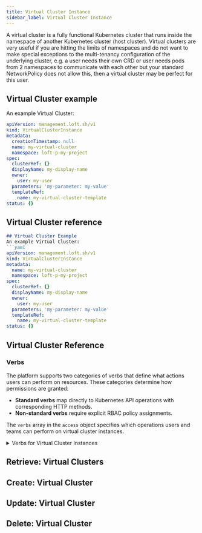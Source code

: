 ```yaml
---
title: Virtual Cluster Instance
sidebar_label: Virtual Cluster Instance
---
```


A virtual cluster is a fully functional Kubernetes cluster that runs inside the namespace of another Kubernetes cluster (host cluster). Virtual clusters are very useful if you are hitting the limits of namespaces and do not want to make special exceptions to the multi-tenancy configuration of the underlying cluster, e.g. a user needs their own CRD or user needs pods from 2 namespaces to communicate with each other but your standard NetworkPolicy does not allow this, then a virtual cluster may be perfect for this user.

## Virtual Cluster example

An example Virtual Cluster:
```yaml
apiVersion: management.loft.sh/v1
kind: VirtualClusterInstance
metadata:
  creationTimestamp: null
  name: my-virtual-cluster
  namespace: loft-p-my-project
spec:
  clusterRef: {}
  displayName: my-display-name
  owner:
    user: my-user
  parameters: 'my-parameter: my-value'
  templateRef:
    name: my-virtual-cluster-template
status: {}

```

## Virtual Cluster reference

<Reference />

```markdown
## Virtual Cluster Example
An example Virtual Cluster:
```yaml
apiVersion: management.loft.sh/v1
kind: VirtualClusterInstance
metadata:
  name: my-virtual-cluster
  namespace: loft-p-my-project
spec:
  clusterRef: {}
  displayName: my-display-name
  owner:
    user: my-user
  parameters: 'my-parameter: my-value'
  templateRef:
    name: my-virtual-cluster-template
status: {}
```

## Virtual Cluster Reference
<Reference />

### Verbs

The platform supports two categories of verbs that define what actions users can perform on resources. These categories determine how permissions are granted:

- **Standard verbs** map directly to Kubernetes API operations with corresponding HTTP methods.
- **Non-standard verbs** require explicit RBAC policy assignments.

The `verbs` array in the `access` object specifies which operations users and teams can perform on virtual cluster instances.

<details>
<summary>Verbs for Virtual Cluster Instances </summary>

The following table lists the verbs for the `VirtualClusterInstance` resource, including their HTTP methods, descriptions, and category.

| Verb       | HTTP Method   | Description    | Type         |
|--------- --|---------------|----------------|--------------|
| `get`      | GET           | Retrieves virtual cluster instance from UI and API                          | Standard     |
| `list`     | GET           | Lists collections of virtual cluster instances                              | Standard     |
| `watch`    | GET with `?watch=1` | Watches for changes to virtual cluster instances                      | Standard     |
| `create`          | POST                | Creates new virtual cluster instances                          | Standard     |
| `update`          | PATCH               | Updates existing virtual cluster instances from UI             | Standard     |
| `patch`           | PATCH               | Partially modifies resources via API                           | Standard     |
| `delete`          | DELETE              | Deletes resources from UI and API                              | Standard     |
| `deletecollection`| DELETE with filters | Deletes resources by criteria (e.g., label selector)           | Standard     |
| `use`             | N/A                 | Manages access to virtual cluster instances API, retrieving the kubeconfig, connecting to vcluster and accessing resources      | Non-standard |

For more information, see [Kubernetes authorization documentation](https://kubernetes.io/docs/reference/access-authn-authz/authorization/).
</details>

## Retrieve: Virtual Clusters

<Retrieve />

## Create: Virtual Cluster

<Create />

## Update: Virtual Cluster

<Update />

## Delete: Virtual Cluster

<Delete />


